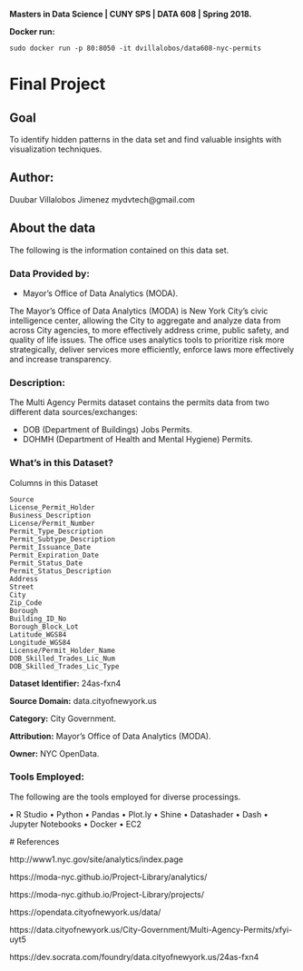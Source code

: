 **Masters in Data Science | CUNY SPS | DATA 608 | Spring 2018.**

**Docker run:**

    sudo docker run -p 80:8050 -it dvillalobos/data608-nyc-permits

# Final Project

## Goal

To identify hidden patterns in the data set and find valuable insights with visualization techniques.

## Author:
  Duubar Villalobos Jimenez mydvtech@gmail.com
  
## About the data

The following is the information contained on this data set.

### Data Provided by:

+ Mayor’s Office of Data Analytics (MODA).

The Mayor’s Office of Data Analytics (MODA) is New York City’s civic intelligence center, allowing the City to aggregate and analyze data from across City agencies, to more effectively address crime, public safety, and quality of life issues. The office uses analytics tools to prioritize risk more strategically, deliver services more efficiently, enforce laws more effectively and increase transparency.

### Description:

The Multi Agency Permits dataset contains the permits data from two different data sources/exchanges:

  + DOB (Department of Buildings) Jobs Permits.
  + DOHMH (Department of Health and Mental Hygiene) Permits.

### What’s in this Dataset?

Columns in this Dataset

    Source
    License_Permit_Holder
    Business_Description
    License/Permit_Number
    Permit_Type_Description
    Permit_Subtype_Description
    Permit_Issuance_Date
    Permit_Expiration_Date
    Permit_Status_Date
    Permit_Status_Description
    Address
    Street
    City
    Zip_Code
    Borough
    Building_ID_No
    Borough_Block_Lot
    Latitude_WGS84
    Longitude_WGS84
    License/Permit_Holder_Name
    DOB_Skilled_Trades_Lic_Num
    DOB_Skilled_Trades_Lic_Type

**Dataset Identifier:** 24as-fxn4

**Source Domain:** data.cityofnewyork.us

**Category:** City Government.

**Attribution:** Mayor’s Office of Data Analytics (MODA).

**Owner:** NYC OpenData.

### Tools Employed:

The following are the tools employed for diverse processings.

  • R Studio
  • Python
  • Pandas
  • Plot.ly
  • Shine
  • Datashader
  • Dash
  • Jupyter Notebooks
  • Docker
  • EC2
  
 # References
 
http://www1.nyc.gov/site/analytics/index.page

https://moda-nyc.github.io/Project-Library/analytics/

https://moda-nyc.github.io/Project-Library/projects/

https://opendata.cityofnewyork.us/data/

https://data.cityofnewyork.us/City-Government/Multi-Agency-Permits/xfyi-uyt5

https://dev.socrata.com/foundry/data.cityofnewyork.us/24as-fxn4
